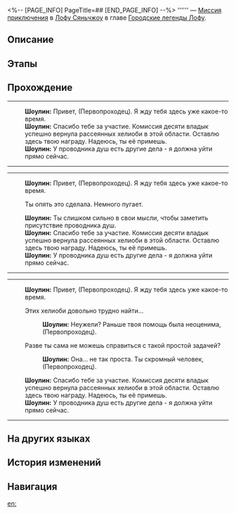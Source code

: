<%-- [PAGE_INFO]
PageTitle=##
[END_PAGE_INFO] --%>
{{Дополнить|Диалоги.}}
{{Миссия Инфобокс
|id              = 8015180
|Название        = 
|Изображение     = Миссия .png
|Тип             = Миссия приключения
|Событие         = 
|Глава           = Городские легенды Лофу
|Условия         = Завершена [[Миссия приключения]] «[[Городские легенды Лофу: Записи о блуждающих огнях (продолжение)]]»
|Персонажи       = Первопроходец; Шоулин
|СтартЛокация    = [[Лофу Сяньчжоу]] — [[Сад безмятежности]]
|Мир             = Лофу Сяньчжоу
|Предыдущая      = Городские легенды Лофу: Записи о блуждающих огнях (продолжение)
|Следующая       = 
|Награды         = 
}}
'''''' — [[Миссия приключения]] в [[Лофу Сяньчжоу]] в главе [[Городские легенды Лофу]].

==Описание==
{{Описание|<!--официальное описание из Перекрёстка судеб-->}}

==Этапы==


==Прохождение==
{{Дополнить}}
----
:'''Шоулин:''' Привет, (Первопроходец). Я жду тебя здесь уже какое-то время.
:'''Шоулин:''' Спасибо тебе за участие. Комиссия десяти владык успешно вернула рассеянных хелиоби в этой области. Оставлю здесь твою награду. Надеюсь, ты её примешь.
:'''Шоулин:''' У проводника душ есть другие дела - я должна уйти прямо сейчас.
----
----
:'''Шоулин:''' Привет, (Первопроходец). Я жду тебя здесь уже какое-то время.
:{{Диалог|Стрелка}} Ты опять это сделала. Немного пугает.
:'''Шоулин:''' Ты слишком сильно {{MC|м=погружён|ж=погружена}} в свои мысли, чтобы заметить присутствие проводника душ.
:'''Шоулин:''' Спасибо тебе за участие. Комиссия десяти владык успешно вернула рассеянных хелиоби в этой области. Оставлю здесь твою награду. Надеюсь, ты её примешь.
:'''Шоулин:''' У проводника душ есть другие дела - я должна уйти прямо сейчас.
----
----
:'''Шоулин:''' Привет, (Первопроходец). Я жду тебя здесь уже какое-то время.
:{{Диалог|Стрелка}} Этих хелиоби довольно трудно найти...
::'''Шоулин:''' Неужели? Раньше твоя помощь была неоценима, (Первопроходец).
:{{Диалог|Стрелка}} Разве ты сама не можешь справиться с такой простой задачей?
::'''Шоулин:''' Она... не так проста. Ты скромный человек, (Первопроходец).
:'''Шоулин:''' Спасибо тебе за участие. Комиссия десяти владык успешно вернула рассеянных хелиоби в этой области. Оставлю здесь твою награду. Надеюсь, ты её примешь.
:'''Шоулин:''' У проводника душ есть другие дела - я должна уйти прямо сейчас.
----
{{Диалог Конец}}

==На других языках==
{{На других языках
|en   = 
|zhs  = 
|zht  = 
|ja   = 
|ko   = 
|es   = 
|fr   = 
|ru   = 
|th   = 
|vi   = 
|de   = 
|id   = 
|pt   = 
}}

==История изменений==
{{История изменений|3.5}}

==Навигация==
{{Миссия приключения Навбокс|Глава }}

[[en:]]
